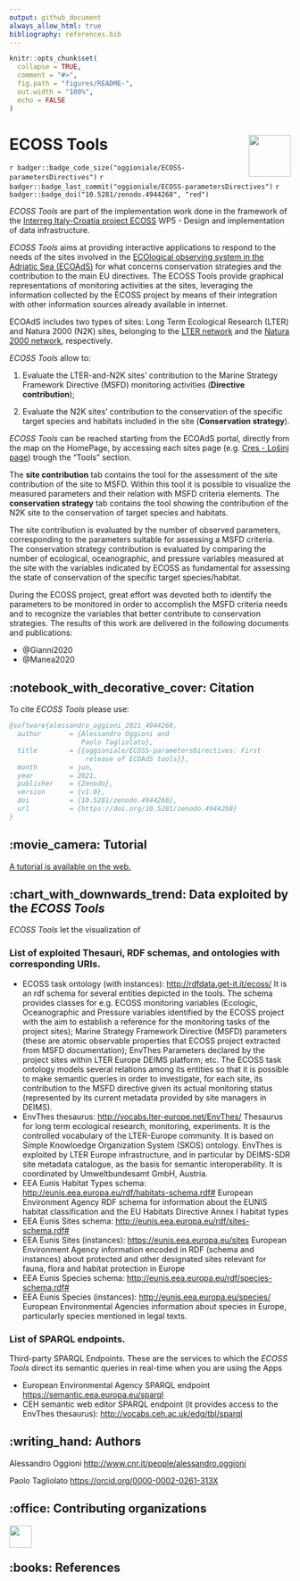 ```yaml
---
output: github_document
always_allow_html: true
bibliography: references.bib
---
```


<!-- README.md is generated from README.Rmd. Please edit that file -->

```r
knitr::opts_chunk$set(
  collapse = TRUE,
  comment = "#>",
  fig.path = "figures/README-",
  out.width = "100%",
  echo = FALSE
)
```


# ECOSS Tools <img src='figures/ECOSSlogo_165x165.jpg' align="right" height="75" />

<!-- badges: start -->
<!-- other badges https://github.com/GuangchuangYu/badger -->
`r badger::badge_code_size("oggioniale/ECOSS-parametersDirectives")`
`r badger::badge_last_commit("oggioniale/ECOSS-parametersDirectives")`
`r badger::badge_doi("10.5281/zenodo.4944268", "red")`
<!-- badges: end -->

*ECOSS Tools* are part of the implementation work done in the framework of the [Interreg Italy-Croatia project ECOSS](https://www.italy-croatia.eu/) WP5 - Design and implementation of data infrastructure.

*ECOSS Tools* aims at providing interactive applications to respond to the needs of the sites involved in the [ECOlogical observing system in the Adriatic Sea (ECOAdS)](https://ecoads.eu) for what concerns conservation strategies and the contribution to the main EU directives.
The ECOSS Tools provide graphical representations of monitoring activities at the sites, leveraging the information collected by the ECOSS project by means of their integration with other information sources already available in internet.

ECOAdS includes two types of sites: Long Term Ecological Research (LTER) and Natura 2000 (N2K) sites, belonging to the [LTER network](https://www.lter-europe.net/lter-europe) and the [Natura 2000 network](https://ec.europa.eu/environment/nature/natura2000/awards/natura-2000-network/index_en.htm), respectively.

*ECOSS Tools* allow to:

1. Evaluate the LTER-and-N2K sites' contribution to the Marine Strategy Framework Directive (MSFD) monitoring activities (**Directive contribution**);

2. Evaluate the N2K sites' contribution to the conservation of the specific target species and habitats included in the site (**Conservation strategy**).

*ECOSS Tools* can be reached starting from the ECOAdS portal, directly from the map on the HomePage, by accessing each sites page (e.g. [Cres - Lošinj page](https://ecoads.eu/site/2e6014fe-8f3b-4127-8ab1-405ae1303281/)) trough the "Tools" section.

The **site contribution** tab contains the tool for the assessment of the site contribution of the site to MSFD. Within this tool it is possible to visualize the measured parameters and their relation with MSFD criteria elements.
The **conservation strategy** tab contains the tool showing the contribution of the N2K site to the conservation of target species and habitats.

The site contribution is evaluated by the number of observed parameters, corresponding to the parameters suitable for assessing a MSFD criteria. The conservation strategy contribution is evaluated by comparing the number of ecological, oceanographic, and pressure variables measured at the site with the variables indicated by ECOSS as fundamental for assessing the state of conservation of the specific target species/habitat.

During the ECOSS project, great effort was devoted both to identify the parameters to be monitored in order to accomplish the MSFD criteria needs and to recognize the variables that better contribute to conservation strategies. The results of this work are delivered in the following documents and publications:

* @Gianni2020
* @Manea2020

<!-- about the icons https://github.com/ikatyang/emoji-cheat-sheet -->
## :notebook_with_decorative_cover: Citation

To cite *ECOSS Tools* please use:

``` bibtex
@software{alessandro_oggioni_2021_4944268,
  author       = {Alessandro Oggioni and
                  Paolo Tagliolato},
  title        = {{oggioniale/ECOSS-parametersDirectives: First 
                   release of ECOAdS tools}},
  month        = jun,
  year         = 2021,
  publisher    = {Zenodo},
  version      = {v1.0},
  doi          = {10.5281/zenodo.4944268},
  url          = {https://doi.org/10.5281/zenodo.4944268}
}
```


## :movie_camera: Tutorial

[A tutorial is available on the web.](https://ecoads.eu/static/toolsDoc/)

## :chart_with_downwards_trend: Data exploited by the *ECOSS Tools*

*ECOSS Tools* let the visualization of 

### List of exploited Thesauri, RDF schemas, and ontologies with corresponding URIs.

* ECOSS task ontology (with instances): <http://rdfdata.get-it.it/ecoss/>
It is an rdf schema for several entities depicted in the tools. The schema provides classes for e.g. ECOSS monitoring variables (Ecologic, Oceanographic and Pressure variables identified by the ECOSS project with the aim to establish a reference for the monitoring tasks of the project sites); Marine Strategy Framework Directive (MSFD) parameters (these are atomic observable properties that ECOSS project extracted from MSFD documentation); EnvThes Parameters declared by the project sites within LTER Europe DEIMS platform; etc.  The ECOSS task ontology models several relations among its entities so that it is possible to make semantic queries in order to investigate, for each site, its contribution to the MSFD directive given its actual monitoring status (represented by its current metadata provided by site managers in DEIMS).
* EnvThes thesaurus: <http://vocabs.lter-europe.net/EnvThes/>
Thesaurus for long term ecological research, monitoring, experiments. It is  the controlled vocabulary of the LTER-Europe community. It is based on Simple Knowloedge Organization System (SKOS) ontology. EnvThes is exploited by LTER Europe infrastructure, and in particular by DEIMS-SDR site metadata catalogue, as the basis for semantic interoperability. It is coordinated by Umweltbundesamt GmbH, Austria.
* EEA Eunis Habitat Types schema: <http://eunis.eea.europa.eu/rdf/habitats-schema.rdf#>
European Environment Agency RDF schema for information about the EUNIS habitat classification and the EU Habitats Directive Annex I habitat types 
* EEA Eunis Sites schema: <http://eunis.eea.europa.eu/rdf/sites-schema.rdf#>
* EEA Eunis Sites (instances): <https://eunis.eea.europa.eu/sites>
European Environment Agency information encoded in RDF (schema and instances) about protected and other designated sites relevant for fauna, flora and habitat protection in Europe
* EEA Eunis Species schema: <http://eunis.eea.europa.eu/rdf/species-schema.rdf#>
* EEA Eunis Species (instances): <http://eunis.eea.europa.eu/species/> 
European Environmental Agencies information about species in Europe, particularly species mentioned in legal texts.

### List of SPARQL endpoints.
Third-party SPARQL Endpoints. These are the services to which the *ECOSS Tools* direct its semantic queries in real-time when you are using the Apps

* European Environmental Agency SPARQL endpoint <https://semantic.eea.europa.eu/sparql>
* CEH semantic web editor SPARQL endpoint (it provides access to the EnvThes thesaurus): <http://vocabs.ceh.ac.uk/edg/tbl/sparql>


## :writing_hand: Authors

Alessandro Oggioni <http://www.cnr.it/people/alessandro.oggioni>

Paolo Tagliolato <https://orcid.org/0000-0002-0261-313X>


## :office: Contributing organizations
<a href="http://www.irea.cnr.it/en/"><img src="figures/irea_logo.png" height="40" align="left" /></a><br/>
<br/>

## :books: References
